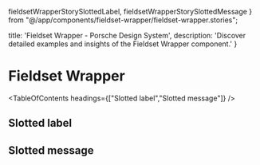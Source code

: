   fieldsetWrapperStorySlottedLabel,
  fieldsetWrapperStorySlottedMessage
} from "@/app/components/fieldset-wrapper/fieldset-wrapper.stories";

  title: 'Fieldset Wrapper - Porsche Design System',
  description: 'Discover detailed examples and insights of the Fieldset Wrapper component.'
}

# Fieldset Wrapper <ComponentStatus tagName="p-fieldset-wrapper"></ComponentStatus>

<TableOfContents headings={["Slotted label","Slotted message"]} />

## Slotted label

<ComponentStory story={fieldsetWrapperStorySlottedLabel} />

## Slotted message

<ComponentStory story={fieldsetWrapperStorySlottedMessage} />

